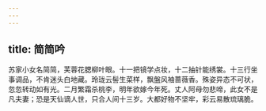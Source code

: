 ```yaml
---
---
---
```

title: 简简吟
---



苏家小女名简简，芙蓉花腮柳叶眼。十一把镜学点妆，十二抽针能绣裳。十三行坐事调品，不肯迷头白地藏。玲珑云髻生菜样，飘盤风袖蔷薇香。殊姿异态不可状，忽忽转动如有光。二月繁霜杀桃李，明年欲嫁今年死。丈人阿母勿悲啼，此女不是凡夫妻；恐是天仙谪人世，只合人间十三岁。大都好物不坚牢，彩云易散琉璃脆。